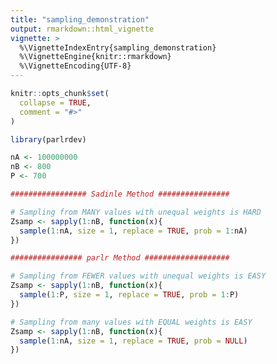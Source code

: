 ```yaml
---
title: "sampling_demonstration"
output: rmarkdown::html_vignette
vignette: >
  %\VignetteIndexEntry{sampling_demonstration}
  %\VignetteEngine{knitr::rmarkdown}
  %\VignetteEncoding{UTF-8}
---
```


```r
knitr::opts_chunk$set(
  collapse = TRUE,
  comment = "#>"
)
```

```r
library(parlrdev)
```

```r
nA <- 100000000
nB <- 800
P <- 700

################# Sadinle Method ################

# Sampling from MANY values with unequal weights is HARD
Zsamp <- sapply(1:nB, function(x){
  sample(1:nA, size = 1, replace = TRUE, prob = 1:nA)
})

################ parlr Method ###################

# Sampling from FEWER values with unequal weights is EASY
Zsamp <- sapply(1:nB, function(x){
  sample(1:P, size = 1, replace = TRUE, prob = 1:P)
})

# Sampling from many values with EQUAL weights is EASY
Zsamp <- sapply(1:nB, function(x){
  sample(1:nA, size = 1, replace = TRUE, prob = NULL)
})
```

